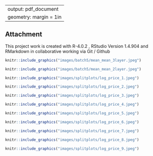 
---
output: pdf_document
geometry: margin = 1in
---

## Attachment

This project work is created  with R-4.0.2 , RStudio Version 1.4.904 and RMarkdown in collaborative working via Git / Github

```r
knitr::include_graphics("images/batch5/mean_mean_3layer.jpeg")
```

```r
knitr::include_graphics("images/batch5/mean_mean_2layer.jpeg")
```

```r
knitr::include_graphics("images/splitplots/log_price_1.jpeg")
```

```r
knitr::include_graphics("images/splitplots/log_price_2.jpeg")
```

```r
knitr::include_graphics("images/splitplots/log_price_3.jpeg")
```

```r
knitr::include_graphics("images/splitplots/log_price_4.jpeg")
```

```r
knitr::include_graphics("images/splitplots/log_price_5.jpeg")
```

```r
knitr::include_graphics("images/splitplots/log_price_6.jpeg")
```

```r
knitr::include_graphics("images/splitplots/log_price_7.jpeg")
```

```r
knitr::include_graphics("images/splitplots/log_price_8.jpeg")
```

```r
knitr::include_graphics("images/splitplots/log_price_9.jpeg")
```